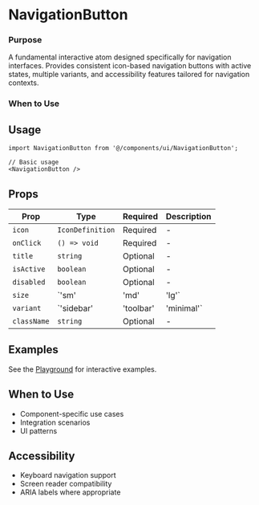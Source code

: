 # NavigationButton

### Purpose
A fundamental interactive atom designed specifically for navigation interfaces. Provides consistent icon-based navigation buttons with active states, multiple variants, and accessibility features tailored for navigation contexts.
### When to Use

## Usage

```tsx
import NavigationButton from '@/components/ui/NavigationButton';

// Basic usage
<NavigationButton />
```

## Props

| Prop | Type | Required | Description |
|------|------|----------|-------------|
| `icon` | `IconDefinition` | Required | - |
| `onClick` | `() => void` | Required | - |
| `title` | `string` | Optional | - |
| `isActive` | `boolean` | Optional | - |
| `disabled` | `boolean` | Optional | - |
| `size` | `'sm' | 'md' | 'lg'` | Optional | - |
| `variant` | `'sidebar' | 'toolbar' | 'minimal'` | Optional | - |
| `className` | `string` | Optional | - |

## Examples

See the [Playground](/play) for interactive examples.

## When to Use

- Component-specific use cases
- Integration scenarios
- UI patterns

## Accessibility

- Keyboard navigation support
- Screen reader compatibility
- ARIA labels where appropriate
